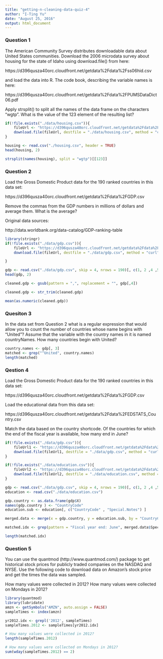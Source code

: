 ```yaml
---
title: "getting-n-cleaning-data-quiz-4"
author: "I-Ting Yu"
date: "August 25, 2016"
output: html_document
---
```


### Question 1 
The American Community Survey distributes downloadable data about United States communities. Download the 2006 microdata survey about housing for the state of Idaho using download.file() from here:

https://d396qusza40orc.cloudfront.net/getdata%2Fdata%2Fss06hid.csv

and load the data into R. The code book, describing the variable names is here:

https://d396qusza40orc.cloudfront.net/getdata%2Fdata%2FPUMSDataDict06.pdf

Apply strsplit() to split all the names of the data frame on the characters “wgtp”. What is the value of the 123 element of the resulting list?
```r
if(!file.exists("./data/housing.csv")){
    fileUrl <- "https://d396qusza40orc.cloudfront.net/getdata%2Fdata%2Fss06hid.csv"
    download.file(fileUrl, destfile = "./data/housing.csv", method = "curl")
}

housing <- read.csv("./housing.csv", header = TRUE)
head(housing, 2)

strsplit(names(housing), split = "wgtp")[[123]]
```

### Question 2
Load the Gross Domestic Product data for the 190 ranked countries in this data set:

https://d396qusza40orc.cloudfront.net/getdata%2Fdata%2FGDP.csv

Remove the commas from the GDP numbers in millions of dollars and average them. What is the average?

Original data sources:

http://data.worldbank.org/data-catalog/GDP-ranking-table

```r
library(stringr)
if(!file.exists("./data/gdp.csv")){
    fileUrl <- "https://d396qusza40orc.cloudfront.net/getdata%2Fdata%2FGDP.csv"
    download.file(fileUrl, destfile = "./data/gdp.csv", method = "curl")

}

gdp <- read.csv("./data/gdp.csv", skip = 4, nrows = 190)[, c(1, 2 ,4 ,5)]
head(gdp, 2)

cleaned.gdp <- gsub(pattern = ",", replacement = "", gdp[,4])

cleaned.gdp <- str_trim(cleaned.gdp)

mean(as.numeric(cleaned.gdp))
```

### Quesiton 3

In the data set from Question 2 what is a regular expression that would allow you to count the number of countries whose name begins with “United”? Assume that the variable with the country names in it is named countryNames. How many countries begin with United?

```r
country.names <- gdp[, 3]
matched <- grep("^United", country.names)
length(matched)
```

### Qestion 4

Load the Gross Domestic Product data for the 190 ranked countries in this data set:

https://d396qusza40orc.cloudfront.net/getdata%2Fdata%2FGDP.csv

Load the educational data from this data set:

https://d396qusza40orc.cloudfront.net/getdata%2Fdata%2FEDSTATS_Country.csv

Match the data based on the country shortcode. Of the countries for which the end of the fiscal year is available, how many end in June?


```r

if(!file.exists("./data/gdp.csv")){
    fileUrl1 <- "https://d396qusza40orc.cloudfront.net/getdata%2Fdata%2FGDP.csv"
    download.file(fileUrl1, destfile = "./data/gdp.csv", method = "curl")
}

if(!file.exists("./data/education.csv")){
    fileUrl2 <- "https://d396qusza40orc.cloudfront.net/getdata%2Fdata%2FEDSTATS_Country.csv"
    download.file(fileUrl2, destfile = "./data/education.csv", method = "curl")
}

gdp <- read.csv("./data/gdp.csv", skip = 4, nrows = 190)[, c(1, 2 ,4 ,5)]
education <- read.csv("./data/education.csv")

gdp.country <- as.data.frame(gdp$X)
names(gdp.country ) <- "CountryCode"
education.sub <- education[, c("CountryCode" , "Special.Notes") ]

merged.data <- merge(x = gdp.country, y = education.sub, by = "CountryCode")

matched.idx <- grep(pattern = "Fiscal year end: June", merged.data$Special.Notes)

length(matched.idx)

```


### Question 5 
You can use the quantmod (http://www.quantmod.com/) package to get historical stock prices for publicly traded companies on the NASDAQ and NYSE. Use the following code to download data on Amazon’s stock price and get the times the data was sampled.

How many values were collected in 2012? How many values were collected on Mondays in 2012?

```r
library(quantmod)
library(lubridate)
amzn <- getSymbols("AMZN", auto.assign = FALSE)
sampleTimes <- index(amzn)

yr2012.idx <- grepl('2012', sampleTimes)
sampleTimes.2012 <- sampleTimes[yr2012.idx]

# How many values were collected in 2012?
length(sampleTimes.2012)

# How many values were collected on Mondays in 2012?
sum(wday(sampleTimes.2012) == 2)
```

